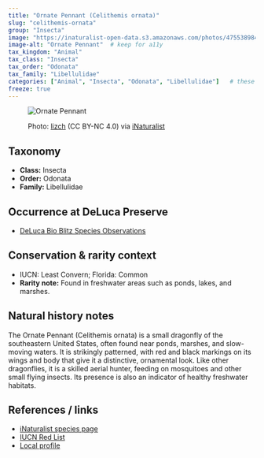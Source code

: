 ```yaml
---
title: "Ornate Pennant (Celithemis ornata)"
slug: "celithemis-ornata"
group: "Insecta"
image: "https://inaturalist-open-data.s3.amazonaws.com/photos/475538984/medium.jpeg"        # keep for thumbnails
image-alt: "Ornate Pennant"  # keep for a11y
tax_kingdom: "Animal"
tax_class: "Insecta"
tax_order: "Odonata"
tax_family: "Libellulidae"
categories: ["Animal", "Insecta", "Odonata", "Libellulidae"]   # these drive the chips + filtering
freeze: true
---
```


<figure class="species-figure">

<img src="https://inaturalist-open-data.s3.amazonaws.com/photos/475538984/medium.jpeg" alt="Ornate Pennant" class="species-photo"/>

<figcaption class="photo-credit">

Photo: <a href="https://www.inaturalist.org/people/lizch">lizch</a> (CC BY-NC 4.0) via <a href="https://www.inaturalist.org/observations/264803333">iNaturalist</a>

</figcaption>

</figure>

## Taxonomy

-   **Class:** Insecta
-   **Order:** Odonata
-   **Family:** Libellulidae

## Occurrence at DeLuca Preserve

-   [DeLuca Bio Blitz Species Observations](https://www.inaturalist.org/observations?project_id=191727&subview=table&taxon_id=96909)

## Conservation & rarity context

-   IUCN: Least Convern; Florida: Common
-   **Rarity note:** Found in freshwater areas such as ponds, lakes, and marshes.

## Natural history notes

The Ornate Pennant (Celithemis ornata) is a small dragonfly of the southeastern United States, often found near ponds, marshes, and slow-moving waters. It is strikingly patterned, with red and black markings on its wings and body that give it a distinctive, ornamental look. Like other dragonflies, it is a skilled aerial hunter, feeding on mosquitoes and other small flying insects. Its presence is also an indicator of healthy freshwater habitats.

## References / links

-   [iNaturalist species page](https://www.inaturalist.org/taxa/96909-Celithemis-ornata)
-   [IUCN Red List](https://www.iucnredlist.org/species/51273072/80696807)
-   [Local profile](https://edis.ifas.ufl.edu/publication/IN644)
